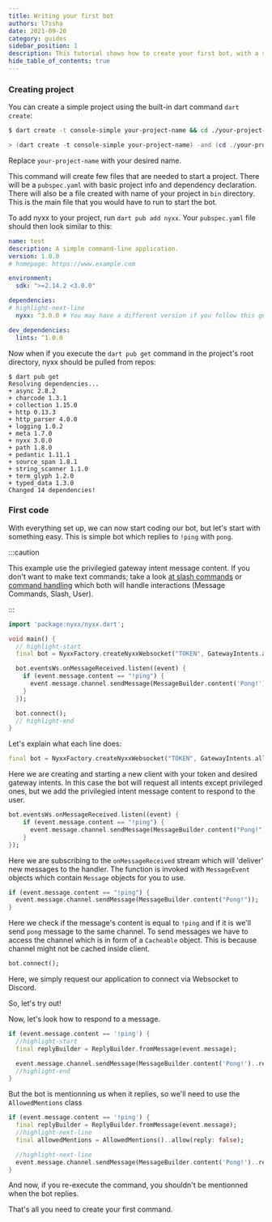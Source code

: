 ```yaml
---
title: Writing your first bot
authors: l7ssha
date: 2021-09-20
category: guides
sidebar_position: 1
description: This tutorial shows how to create your first bot, with a simple ping-pong command.
hide_table_of_contents: true
---
```



### Creating project

You can create a simple project using the built-in dart command `dart create`:
<Tabs>
<TabItem value="bash" label="Bash">

```bash
$ dart create -t console-simple your-project-name && cd ./your-project-name
```

</TabItem>
<TabItem value="powershell" label="PowerShell">

```ps1
> (dart create -t console-simple your-project-name) -and (cd ./your-project-name)
```

</TabItem>
</Tabs>

Replace `your-project-name` with your desired name.

This command will create few files that are needed to start a project. There will be a `pubspec.yaml` with basic project info and dependency declaration. There will also be a file created with name of your project in `bin` directory. This is the main file that you would have to run to start the bot.

To add nyxx to your project, run `dart pub add nyxx`. Your `pubspec.yaml` file should then look similar to this:

```yml title="./pubspec.yaml"
name: test
description: A simple command-line application.
version: 1.0.0
# homepage: https://www.example.com

environment:
  sdk: ">=2.14.2 <3.0.0"

dependencies:
# highlight-next-line
  nyxx: ^3.0.0 # You may have a different version if you follow this guide 

dev_dependencies:
  lints: ^1.0.0
```

Now when if you execute the `dart pub get` command in the project's root directory, nyxx should be pulled from repos:

```
$ dart pub get
Resolving dependencies...
+ async 2.8.2
+ charcode 1.3.1
+ collection 1.15.0
+ http 0.13.3
+ http_parser 4.0.0
+ logging 1.0.2
+ meta 1.7.0
+ nyxx 3.0.0
+ path 1.8.0
+ pedantic 1.11.1
+ source_span 1.8.1
+ string_scanner 1.1.0
+ term_glyph 1.2.0
+ typed_data 1.3.0
Changed 14 dependencies!
```

### First code

With everything set up, we can now start coding our bot, but let's start with something easy.
This is simple bot which replies to `!ping` with `pong`.

:::caution

This example use the privilegied gateway intent message content.
If you don't want to make text commands; take a look [at slash commands](./slash_commands.md 'Slash Commands') or [command handling](./command_handling.md 'Command Handling') which both will handle interactions (Message Commands, Slash, User).

:::

```dart title="./bin/your_project_name.dart"
import 'package:nyxx/nyxx.dart';

void main() {
  // highlight-start
  final bot = NyxxFactory.createNyxxWebsocket("TOKEN", GatewayIntents.allUnprivileged | GatewayIntents.messageContent);

  bot.eventsWs.onMessageReceived.listen((event) {
    if (event.message.content == "!ping") {
      event.message.channel.sendMessage(MessageBuilder.content('Pong!'));
    }
  });

  bot.connect();
  // highlight-end
}
```

Let's explain what each line does:

```dart title="./bin/your_project_name.dart"
final bot = NyxxFactory.createNyxxWebsocket("TOKEN", GatewayIntents.allUnprivileged | GatewayIntents.messageContent);
```

Here we are creating and starting a new client with your token and desired gateway intents.
In this case the bot will request all intents except privileged ones, but we add the privilegied intent message content to respond to the user.

```dart
bot.eventsWs.onMessageReceived.listen((event) {
    if (event.message.content == "!ping") {
      event.message.channel.sendMessage(MessageBuilder.content("Pong!"));
    }
});
```

Here we are subscribing to the `onMessageReceived` stream which will 'deliver' new messages to the handler.
The function is invoked with `MessageEvent` objects which contain `Message` objects for you to use.

```dart title="./bin/your_project_name.dart"
if (event.message.content == "!ping") {
  event.message.channel.sendMessage(MessageBuilder.content("Pong!"));
}
```

Here we check if the message's content is equal to `!ping` and if it is we'll send `pong` message to the same channel. To send messages we have to access the channel which is in form of a `Cacheable` object. This is because channel might not
be cached inside client.

```dart title="./bin/your_project_name.dart"
bot.connect();
```
Here, we simply request our application to connect via Websocket to Discord.

So, let's try out!

Now, let's look how to respond to a message.
```dart title="./bin/your_project_name.dart"
if (event.message.content == '!ping') {
  //highlight-start
  final replyBuilder = ReplyBuilder.fromMessage(event.message);

  event.message.channel.sendMessage(MessageBuilder.content('Pong!')..replyBuilder = replyBuilder);
  //highlight-end
}
```

But the bot is mentionning us when it replies, so we'll need to use the `AllowedMentions` class
```dart title="./bin/your_project_name.dart"
if (event.message.content == '!ping') {
  final replyBuilder = ReplyBuilder.fromMessage(event.message);
  //highlight-next-line
  final allowedMentions = AllowedMentions()..allow(reply: false);

  //highlight-next-line
  event.message.channel.sendMessage(MessageBuilder.content('Pong!')..replyBuilder = replyBuilder..allowedMentions = allowedMentions);
}
```
And now, if you re-execute the command, you shouldn't be mentionned when the bot replies.
<br />

That's all you need to create your first command.